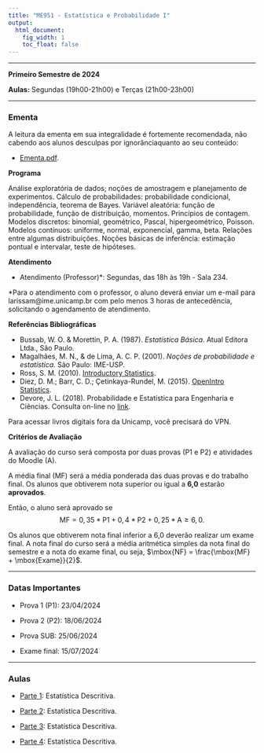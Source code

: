 ```yaml
---
title: "ME951 - Estatística e Probabilidade I"
output:
  html_document:
    fig_width: 1
    toc_float: false
---
```


----

**Primeiro Semestre de 2024**

**Aulas:**  Segundas (19h00-21h00) e Terças (21h00-23h00)

<!-- **AVISO:**<span style="color:red"> REVISÃO DO EXAME - DIA 16/07/19 das 17:30h as 18:00h.  </span>   -->

----

### **Ementa**

A leitura da ementa em sua integralidade é fortemente recomendada, não cabendo aos alunos desculpas por ignorânciaquanto ao seu conteúdo:

- [Ementa.pdf](Disciplinas/ME951_1S2024/Ementa.pdf).

**Programa**

Análise exploratória de dados; noções de amostragem e planejamento de experimentos. Cálculo de probabilidades: probabilidade condicional, independência, teorema de Bayes. Variável aleatória: função de probabilidade, função de distribuição, momentos. Princípios de contagem. Modelos discretos: binomial, geométrico, Pascal, hipergeométrico, Poisson. Modelos contínuos: uniforme, normal, exponencial, gamma, beta. Relações entre algumas distribuições. Noções básicas de inferência: estimação pontual e intervalar, teste de hipóteses.
 
**Atendimento**

- Atendimento (Professor)*: Segundas, das 18h às 19h - Sala 234.

*Para o atendimento com o professor, o aluno deverá enviar um e-mail para larissam@ime.unicamp.br com pelo menos 3 horas de antecedência, solicitando o agendamento de atendimento.

**Referências Bibliográficas**

- Bussab, W. O. \& Morettin, P. A. (1987). *Estatística Básica*. Atual Editora Ltda., São Paulo.
- Magalhães, M. N., \& de Lima, A. C. P. (2001). *Noções de probabilidade e estatística.* São Paulo: IME-USP.
- Ross, S. M. (2010). [Introductory Statistics](https://www.sciencedirect.com/book/9780123743886/introductory-statistics).
- Diez, D. M.; Barr, C. D.; Çetinkaya-Rundel, M. (2015). [OpenIntro Statistics](https://leanpub.com/openintro-statistics).
- Devore, J. L. (2018). Probabilidade e Estatística para Engenharia e Ciências.
Consulta on-line no [link](https://bookshelf.vitalsource.com/#/books/9788522128044).

Para acessar livros digitais fora da Unicamp, você precisará do VPN. 

**Critérios de Avaliação**

A avaliação do curso será composta por duas provas (P1 e P2) e atividades do Moodle (A).

A média final (MF) será a média ponderada das duas provas e do trabalho final. Os alunos que obtiverem nota superior ou igual a **6,0** estarão **aprovados**. 

Então, o aluno será aprovado se
$$ \mbox{MF} = 0,35*\mbox{P1} + 0,4*\mbox{P2} + 0,25*\mbox{A}  \geq 6,0.$$

Os alunos que obtiverem nota final inferior a 6,0 deverão realizar um exame final. A nota final do curso será a média aritmética simples da nota final do semestre e a nota do exame final, ou seja, $\mbox{NF} = \frac{\mbox{MF} + \mbox{Exame}}{2}$.

----

### **Datas Importantes**

- Prova 1 (P1): 23/04/2024	 

- Prova 2 (P2): 18/06/2024	 

- Prova SUB: 25/06/2024	 

- Exame final: 15/07/2024 

---- 

### **Aulas**

- [Parte 1](Disciplinas/ME951_1S2024/parte01.html): Estatística Descritiva.

- [Parte 2](Disciplinas/ME951_1S2024/parte02.html): Estatística Descritiva. 

- [Parte 3](Disciplinas/ME951_1S2024/parte03.html): Estatística Descritiva. 

- [Parte 4](Disciplinas/ME951_1S2024/parte04.html): Estatística Descritiva. 
